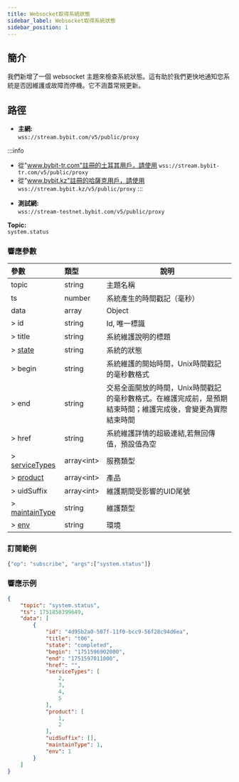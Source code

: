 ```yaml
---
title: Websocket取得系統狀態
sidebar_label: Websocket取得系統狀態
sidebar_position: 1
---
```


## 簡介
我們新增了一個 websocket 主題來檢查系統狀態。這有助於我們更快地通知您系統是否因維護或故障而停機。它不涵蓋常規更新。

## 路徑
- **主網:**<br/>
`wss://stream.bybit.com/v5/public/proxy`

:::info
* 從"www.bybit-tr.com"註冊的土耳其用戶，請使用 `wss://stream.bybit-tr.com/v5/public/proxy`
* 從"www.bybit.kz"註冊的哈薩克用戶，請使用 `wss://stream.bybit.kz/v5/public/proxy`
:::

- **測試網:**<br/>
`wss://stream-testnet.bybit.com/v5/public/proxy`

**Topic:**<br/>
`system.status`

### 響應參數
| 參數 | 類型 | 說明|
|:----- |:-----|----- |
|topic |string |主題名稱  |
|ts |number |系統產生的時間戳記（毫秒） |
|data |array |Object |
|> id |string |Id, 唯一標識 |
|> title |string |系統維​​護說明的標題 |
|> [state](../../enum#state) |string |系統的狀態 |
|> begin |string |系統維​​護的開始時間，Unix時間戳記的毫秒數格式 |
|> end |string |交易全面開放的時間，Unix時間戳記的毫秒數格式。在維護完成前，是預期結束時間；維護完成後，會變更為實際結束時間 |
|> href |string |系統維​​護詳情的超級連結,若無回傳值，預設值為空 |
|> [serviceTypes](../../enum#servicetypes) |array&lt;int&gt; |服務類型 |
|> [product](../../enum#product) |array&lt;int&gt; |產品 |
|> uidSuffix|array&lt;int&gt; |維護期間受影響的UID尾號 |
|> [maintainType](../../enum#maintaintype) |string |維護類型 |
|> [env](../../enum#env) |string |環境 |

### 訂閱範例

```python
{"op": "subscribe", "args":["system.status"]}
```

### 響應示例

```json
{
    "topic": "system.status",
    "ts": 1751858399649,
    "data": [
        {
            "id": "4d95b2a0-587f-11f0-bcc9-56f28c94d6ea",
            "title": "t06",
            "state": "completed",
            "begin": "1751596902000",
            "end": "1751597011000",
            "href": "",
            "serviceTypes": [
                2,
                3,
                4,
                5
            ],
            "product": [
                1,
                2
            ],
            "uidSuffix": [],
            "maintainType": 1,
            "env": 1
        }
    ]
}
```
